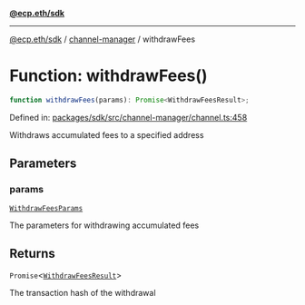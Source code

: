 [**@ecp.eth/sdk**](../../index.mdx)

***

[@ecp.eth/sdk](/sdk-reference/index.mdx) / [channel-manager](/sdk-reference/channel-manager/index.mdx) / withdrawFees

# Function: withdrawFees()

```ts
function withdrawFees(params): Promise<WithdrawFeesResult>;
```

Defined in: [packages/sdk/src/channel-manager/channel.ts:458](https://github.com/ecp-eth/comments-monorepo/blob/main/packages/sdk/src/channel-manager/channel.ts#L458)

Withdraws accumulated fees to a specified address

## Parameters

### params

[`WithdrawFeesParams`](/sdk-reference/channel-manager/type-aliases/WithdrawFeesParams.mdx)

The parameters for withdrawing accumulated fees

## Returns

`Promise`\<[`WithdrawFeesResult`](/sdk-reference/channel-manager/type-aliases/WithdrawFeesResult.mdx)\>

The transaction hash of the withdrawal
